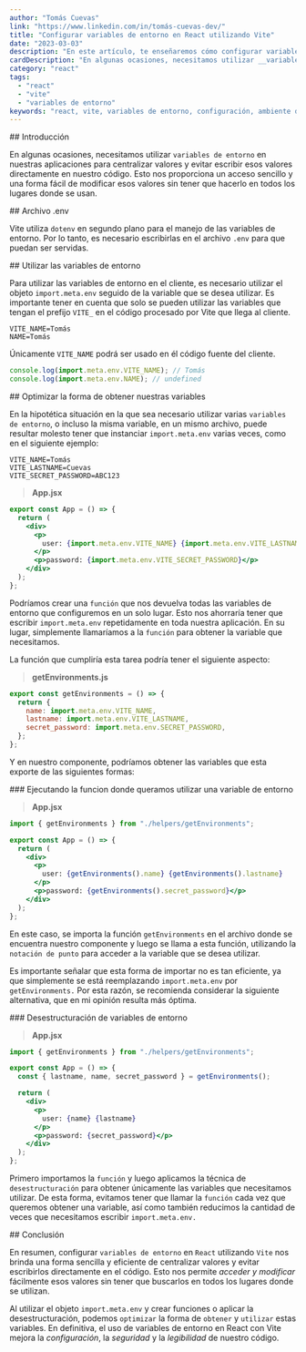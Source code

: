 ```yaml
---
author: "Tomás Cuevas"
link: "https://www.linkedin.com/in/tomás-cuevas-dev/"
title: "Configurar variables de entorno en React utilizando Vite"
date: "2023-03-03"
description: "En este artículo, te enseñaremos cómo configurar variables de entorno en React de manera sencilla y rápida cuando utilizamos Vite. Además, descubrirás cómo acceder a ellas de una forma más óptima y eficiente. ¡No te pierdas esta guía completa sobre variables de entorno en React con Vite!"
cardDescription: "En algunas ocasiones, necesitamos utilizar __variables de entorno__ en nuestras aplicaciones para centralizar valores y evitar escribir esos valores directamente en nuestro código. Esto nos proporciona un acceso sencillo y una forma fácil de modificar esos valores sin tener que hacerlo en todos los lugares donde se usan."
category: "react"
tags:
  - "react"
  - "vite"
  - "variables de entorno"
keywords: "react, vite, variables de entorno, configuración, ambiente de desarrollo, ambiente de producción, entorno local, entorno remoto, .env, .env.local, .env.production, .env.development, seguridad, autenticación, autorización, gestión de secretos, deployment, librerías, rendimiento, optimización."
---
```


<Section>
## Introducción

En algunas ocasiones, necesitamos utilizar `variables de entorno` en nuestras aplicaciones para centralizar valores y evitar escribir esos valores directamente en nuestro código. Esto nos proporciona un acceso sencillo y una forma fácil de modificar esos valores sin tener que hacerlo en todos los lugares donde se usan.

<Repository url="https://github.com/TomasCuevas/Articulos-Proyectos/tree/main/configurar-variables-de-entorno-en-react-utilizando-vite" />

</Section>

<Section>
## Archivo .env

Vite utiliza `dotenv` en segundo plano para el manejo de las variables de entorno. Por lo tanto, es necesario escribirlas en el archivo `.env` para que puedan ser servidas.

</Section>

<Section>
## Utilizar las variables de entorno

Para utilizar las variables de entorno en el cliente, es necesario utilizar el objeto `import.meta.env` seguido de la variable que se desea utilizar. Es importante tener en cuenta que solo se pueden utilizar las variables que tengan el prefijo `VITE_` en el código procesado por Vite que llega al cliente.

```text
VITE_NAME=Tomás
NAME=Tomás
```

Únicamente `VITE_NAME` podrá ser usado en él código fuente del cliente.

```js
console.log(import.meta.env.VITE_NAME); // Tomás
console.log(import.meta.env.NAME); // undefined
```

</Section>

<Section>
## Optimizar la forma de obtener nuestras variables

En la hipotética situación en la que sea necesario utilizar varias `variables de entorno`, o incluso la misma variable, en un mismo archivo, puede resultar molesto tener que instanciar `import.meta.env` varias veces, como en el siguiente ejemplo:

```text
VITE_NAME=Tomás
VITE_LASTNAME=Cuevas
VITE_SECRET_PASSWORD=ABC123
```

> **App.jsx**

```jsx
export const App = () => {
  return (
    <div>
      <p>
        user: {import.meta.env.VITE_NAME} {import.meta.env.VITE_LASTNAME}
      </p>
      <p>password: {import.meta.env.VITE_SECRET_PASSWORD}</p>
    </div>
  );
};
```

Podríamos crear una `función` que nos devuelva todas las variables de entorno que configuremos en un solo lugar. Esto nos ahorraría tener que escribir `import.meta.env` repetidamente en toda nuestra aplicación. En su lugar, simplemente llamaríamos a la `función` para obtener la variable que necesitamos.

La función que cumpliría esta tarea podría tener el siguiente aspecto:

> **getEnvironments.js**

```js
export const getEnvironments = () => {
  return {
    name: import.meta.env.VITE_NAME,
    lastname: import.meta.env.VITE_LASTNAME,
    secret_password: import.meta.env.SECRET_PASSWORD,
  };
};
```

Y en nuestro componente, podríamos obtener las variables que esta exporte de las siguientes formas:

</Section>

<Section>
### Ejecutando la funcion donde queramos utilizar una variable de entorno

> **App.jsx**

```jsx
import { getEnvironments } from "./helpers/getEnvironments";

export const App = () => {
  return (
    <div>
      <p>
        user: {getEnvironments().name} {getEnvironments().lastname}
      </p>
      <p>password: {getEnvironments().secret_password}</p>
    </div>
  );
};
```

En este caso, se importa la función `getEnvironments` en el archivo donde se encuentra nuestro componente y luego se llama a esta función, utilizando la `notación de punto` para acceder a la variable que se desea utilizar.

Es importante señalar que esta forma de importar no es tan eficiente, ya que simplemente se está reemplazando `import.meta.env` por `getEnvironments.` Por esta razón, se recomienda considerar la siguiente alternativa, que en mi opinión resulta más óptima.

</Section>

<Section>
### Desestructuración de variables de entorno

> **App.jsx**

```jsx
import { getEnvironments } from "./helpers/getEnvironments";

export const App = () => {
  const { lastname, name, secret_password } = getEnvironments();

  return (
    <div>
      <p>
        user: {name} {lastname}
      </p>
      <p>password: {secret_password}</p>
    </div>
  );
};
```

Primero importamos la `función` y luego aplicamos la técnica de `desestructuración` para obtener únicamente las variables que necesitamos utilizar. De esta forma, evitamos tener que llamar la `función` cada vez que queremos obtener una variable, así como también reducimos la cantidad de veces que necesitamos escribir `import.meta.env.`

</Section>

<Section>
## Conclusión

En resumen, configurar `variables de entorno` en `React` utilizando `Vite` nos brinda una forma sencilla y eficiente de centralizar valores y evitar escribirlos directamente en el código. Esto nos permite _acceder y modificar_ fácilmente esos valores sin tener que buscarlos en todos los lugares donde se utilizan.

Al utilizar el objeto `import.meta.env` y crear funciones o aplicar la desestructuración, podemos `optimizar` la forma de `obtener` y `utilizar` estas variables. En definitiva, el uso de variables de entorno en React con Vite mejora la _configuración_, la _seguridad_ y la _legibilidad_ de nuestro código.

</Section>
